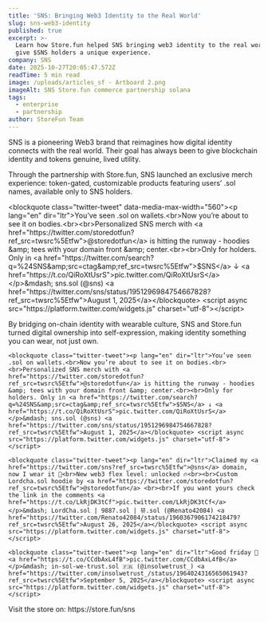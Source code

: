 ```yaml
---
title: 'SNS: Bringing Web3 Identity to the Real World'
slug: sns-web3-identity
published: true
excerpt: >-
  Learn how Store.fun helped SNS bringing web3 identity to the real world, and
  give $SNS holders a unique experience.
company: SNS
date: 2025-10-27T20:05:47.572Z
readTime: 5 min read
image: /uploads/articles_sf - Artboard 2.png
imageAlt: SNS Store.fun commerce partnership solana
tags:
  - enterprise
  - partnership
author: StoreFun Team
---
```


SNS is a pioneering Web3 brand that reimagines how digital identity connects with the real world. Their goal has always been to give blockchain identity and tokens genuine, lived utility.

Through the partnership with Store.fun, SNS launched an exclusive merch experience: token-gated, customizable products featuring users’ .sol names, available only to SNS holders.


\<blockquote class="twitter-tweet" data-media-max-width="560">\<p lang="en" dir="ltr">You’ve seen .sol on wallets.\<br>Now you’re about to see it on bodies.\<br>\<br>Personalized SNS merch with \<a href="https\://twitter.com/storedotfun?ref\_src=twsrc%5Etfw">@storedotfun\</a> is hitting the runway - hoodies \&amp; tees with your domain front \&amp; center.\<br>\<br>Only for holders. Only in \<a href="https\://twitter.com/search?q=%24SNS\&amp;src=ctag\&amp;ref\_src=twsrc%5Etfw">$SNS\</a> ↓ \<a href="https\://t.co/QiRoXtUsrS">pic.twitter.com/QiRoXtUsrS\</a>\</p>\&mdash; sns.sol (@sns) \<a href="https\://twitter.com/sns/status/1951296984754667828?ref\_src=twsrc%5Etfw">August 1, 2025\</a>\</blockquote> \<script async src="https\://platform.twitter.com/widgets.js" charset="utf-8">\</script>

By bridging on-chain identity with wearable culture, SNS and Store.fun turned digital ownership into self-expression, making identity something you can wear, not just own.

`<blockquote class="twitter-tweet"><p lang="en" dir="ltr">You’ve seen .sol on wallets.<br>Now you’re about to see it on bodies.<br><br>Personalized SNS merch with <a href="https://twitter.com/storedotfun?ref_src=twsrc%5Etfw">@storedotfun</a> is hitting the runway - hoodies &amp; tees with your domain front &amp; center.<br><br>Only for holders. Only in <a href="https://twitter.com/search?q=%24SNS&amp;src=ctag&amp;ref_src=twsrc%5Etfw">$SNS</a> ↓ <a href="https://t.co/QiRoXtUsrS">pic.twitter.com/QiRoXtUsrS</a></p>&mdash; sns.sol (@sns) <a href="https://twitter.com/sns/status/1951296984754667828?ref_src=twsrc%5Etfw">August 1, 2025</a></blockquote> <script async src="https://platform.twitter.com/widgets.js" charset="utf-8"></script>`

`<blockquote class="twitter-tweet"><p lang="en" dir="ltr">Claimed my <a href="https://twitter.com/sns?ref_src=twsrc%5Etfw">@sns</a> domain, now I wear it 🤩<br>New web3 flex level: unlocked 🔥<br><br>Custom Lordcha.sol hoodie by <a href="https://twitter.com/storedotfun?ref_src=twsrc%5Etfw">@storedotfun</a> <br><br>If you want yours check the link in the comments <a href="https://t.co/LkRjDK3tCf">pic.twitter.com/LkRjDK3tCf</a></p>&mdash; LordCha.sol | 9887.sol | 뮤.sol (@Renato42084) <a href="https://twitter.com/Renato42084/status/1960367906174218479?ref_src=twsrc%5Etfw">August 26, 2025</a></blockquote> <script async src="https://platform.twitter.com/widgets.js" charset="utf-8"></script>`

`<blockquote class="twitter-tweet"><p lang="en" dir="ltr">Good friday 🥰 <a href="https://t.co/CCdbAxL4fB">pic.twitter.com/CCdbAxL4fB</a></p>&mdash; in-sol-we-trust.sol 🇫🇷 (@insolwetrust_) <a href="https://twitter.com/insolwetrust_/status/1964024316565061943?ref_src=twsrc%5Etfw">September 5, 2025</a></blockquote> <script async src="https://platform.twitter.com/widgets.js" charset="utf-8"></script>`


Visit the store on: https\://store.fun/sns
